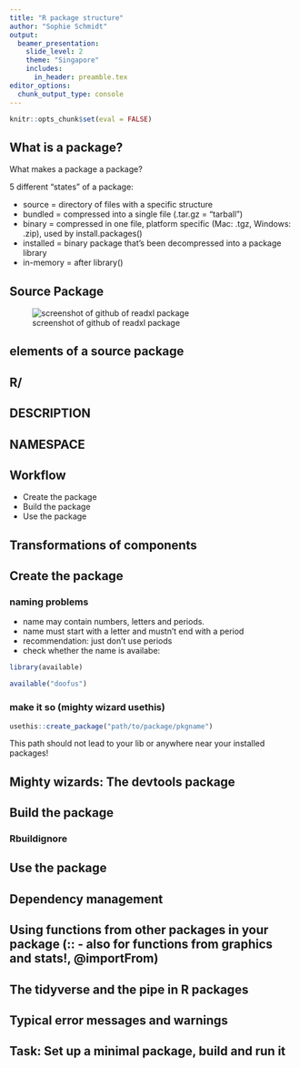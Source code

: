 ```yaml
---
title: "R package structure"
author: "Sophie Schmidt"
output: 
  beamer_presentation:
    slide_level: 2
    theme: "Singapore"
    includes:
      in_header: preamble.tex
editor_options: 
  chunk_output_type: console
---
```


```r
knitr::opts_chunk$set(eval = FALSE)
```

## What is a package? 

What makes a package a package?

5 different "states" of a package:

 - source =  directory of files with a specific structure
 - bundled = compressed into a single file (.tar.gz = "tarball")
 - binary = compressed in one file, platform specific (Mac: .tgz, Windows: .zip), used by install.packages()
 - installed = binary package that’s been decompressed into a package library
 - in-memory = after library()


## Source Package

![screenshot of github of readxl package](../figures/Screenshot_readxl_github.png)

## elements of a source package

## R/

## DESCRIPTION

## NAMESPACE

## Workflow
- Create the package
- Build the package
- Use the package

## Transformations of components

<!-- ![](https://d33wubrfki0l68.cloudfront.net/260f30a58a962e1d0613f441560baf68ff5a5802/36dbd/diagrams/package-files.png) -->

## Create the package

### naming problems
- name may contain numbers, letters and periods.
- name must start with a letter and mustn't end with a period
- recommendation: just don't use periods
- check whether the name is availabe:

```r
library(available)

available("doofus")
``` 

### make it so (mighty wizard usethis)

```r
usethis::create_package("path/to/package/pkgname")
```
This path should not lead to your lib or anywhere near your installed packages!

## Mighty wizards: The devtools package


## Build the package

### Rbuildignore

## Use the package

## Dependency management

## Using functions from other packages in your package (:: - also for functions from graphics and stats!, @importFrom)

## The tidyverse and the pipe in R packages

## Typical error messages and warnings



## Task: Set up a minimal package, build and run it

